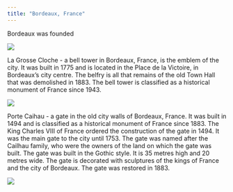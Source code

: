 ```yaml
---
title: "Bordeaux, France"
---
```


Bordeaux was founded 

![](./images/Bordeaux/bordeaux2.png)

La Grosse Cloche - a bell tower in Bordeaux, France, is the emblem of the city. It was built in 1775 and is located in the Place de la Victoire, in Bordeaux's city centre. The belfry is all that remains of the old Town Hall that was demolished in 1883. The bell tower is classified as a historical monument of France since 1943.

![](./images/Bordeaux/bordeaux3.png)

Porte Caihau - a gate in the old city walls of Bordeaux, France. It was built in 1494 and is classified as a historical monument of France since 1883. The King Charles VIII of France ordered the construction of the gate in 1494. It was the main gate to the city until 1753. The gate was named after the Cailhau family, who were the owners of the land on which the gate was built. The gate was built in the Gothic style. It is 35 metres high and 20 metres wide. The gate is decorated with sculptures of the kings of France and the city of Bordeaux. The gate was restored in 1883.

![](./images/Bordeaux/bordeaux4.png)